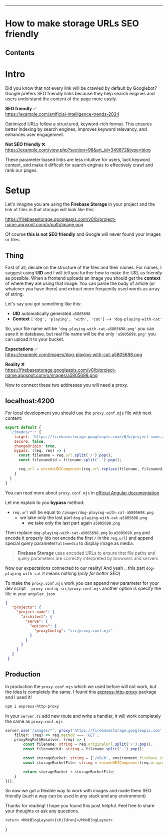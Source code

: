 
___

# How to make storage URLs SEO friendly

## Contents

# Intro

Did you know that not every link will be crawled by default by Googlebot? Google prefers SEO friendly links because they help search engines and users understand the content of the page more easily.

**SEO friendly** ✅ \
https://example.com/artificial-intelligence-trends-2024

Optimized URLs follow a structured, keyword-rich format. This ensures better indexing by search engines, improves keyword relevancy, and enhances user engagement.

**Not SEO friendly** ❌ \
https://example.com/view.php?section=98&art_id=349872&type=blog

These parameter-based links are less intuitive for users, lack keyword context, and make it difficult for search engines to effectively crawl and rank our pages.

# Setup

Let's imagine you are using the **Firebase Storage** in your project and the link of files in that storage will look like this:

https://firebasestorage.googleapis.com/v0/b/project-name.appspot.com/o/path/image.png

Of course **this is not SEO friendly** and Google will never found your images or files.

## Thing

First of all, decide on the structure of the files and their names. For names, I suggest using **UID** and I will tell you further how to make the URL as friendly as possible. When a frontend uploads an image you should get the **context** of where they are using that image. You can parse the body of article (or whatever you have there) and extract more frequently used words as array of string.

Let's say you got something like this:

- **UID** automatically generated `a5805698`
- **Context** `['dog', 'playing', 'with', 'cat']` --> `'dog-playing-with-cat'`

So, your file name will be `'dog-playing-with-cat-a5805698.png'` you can save it in database, but real file name will be the only `'a5805698.png'` you can upload it to your bucket.

**Expectations** ✅ \
https://example.com/images/dog-playing-with-cat-a5805698.png

**Reality** ❌ \
https://firebasestorage.googleapis.com/v0/b/project-name.appspot.com/o/images/a5805698.png

Now to connect these two addresses you will need a proxy.

## localhost:4200

For local development you should use the `proxy.conf.mjs` file with next content:

``` javascript
export default {
  '/images/*': {
    target: 'https://firebasestorage.googleapis.com/v0/b/project-name.appspot.com/o/',
    secure: false,
    changeOrigin: true,
    bypass: (req, res) => {
      const filename = req.url.split('/').pop();
      const filenameUid = filename.split('-').pop();

      req.url = encodeURIComponent(req.url.replace(filename, filenameUid).substring(1)) + '?alt=media';
    }
  }
}
```

You can read more about `proxy.conf.mjs` in [official Angular documentation](https://angular.dev/tools/cli/serve#proxying-to-a-backend-server)

Let me explain to you **bypass** method:

- `req.url` will be equal to `/images/dog-playing-with-cat-a5805698.png`
  - we take only the last part `dog-playing-with-cat-a5805698.png`
    - we take only the last part again `a5805698.png`

Then replace `dog-playing-with-cat-a5805698.png` to `a5805698.png` and encode it properly (do not encode the first `/` in the `req.url`) and append special query parameter`?alt=media` to display image as media.

> **Firebase Storage** uses encoded URLs to ensure that file paths and query parameters are correctly interpreted by browsers and servers

Now our expectations connected to our reality! And yeah .. this part `dog-playing-with-cat` it means nothing (*only for better SEO*)

To make the `proxy.conf.mjs` work you can append new parameter for your dev script `--proxy-config src/proxy.conf.mjs` another option is specify the file in your `angular.json`

``` json
{
   "projects": {
     "project-name": {
       "architect": {
         "serve": {
           "options": {
             "proxyConfig": "src/proxy.conf.mjs"
           }
         }
       }
     }
   }
 }
```

## Production

In production the `proxy.conf.mjs` which we used before will not work, but the idea is completely the same. I found this [express-http-proxy](https://www.npmjs.com/package/express-http-proxy) package and I used it!

``` bash
npm i express-http-proxy
```

In your `server.ts` add new route and write a handler, it will work completely the same as `proxy.conf.mjs`

``` typescript
server.use('/images/*', proxy('https://firebasestorage.googleapis.com', {
	filter: (req) => req.method === 'GET',
	proxyReqPathResolver: (req) => {
		const filename: string = req.originalUrl.split('/').pop();
		const filenameUid: string = filename.split('-').pop();

		const storageBucket: string = ['/v0/b', environment.firebase.storageBucket, 'o'].join('/') + '/';
		const storageBucketFile: string = encodeURIComponent(req.originalUrl.replace(filename, filenameUid).substring(1)) + '?alt=media';

		return storageBucket + storageBucketFile;
	}
}));
```

So now we got a flexible way to work with images and made them SEO friendly (such a way can be used in any stack and any environment)

Thanks for reading! I hope you found this post helpful. Feel free to share your thoughts or ask any questions.

	return <MdxBlogLayout>{children}</MdxBlogLayout>
}

